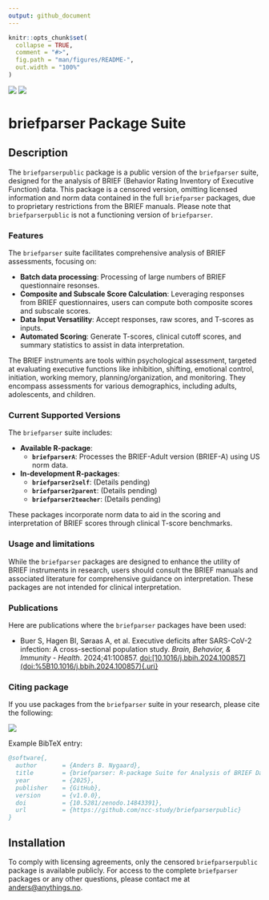 ```yaml
---
output: github_document
---
```


<!-- README.md is generated from README.Rmd. Please edit that file -->

<!-- To generate README.md use devtools::build_readme() -->

```r
knitr::opts_chunk$set(
  collapse = TRUE,
  comment = "#>",
  fig.path = "man/figures/README-",
  out.width = "100%"
)
```

<!-- badges: start -->

[![](https://zenodo.org/badge/DOI/10.5281/zenodo.14843391.svg)](https://doi.org/10.5281/zenodo.14843391) ![](https://img.shields.io/badge/license-Proprietary-red.svg)

<!-- badges: end -->

# briefparser Package Suite

## Description

The `briefparserpublic` package is a public version of the `briefparser` suite, designed for the analysis of BRIEF (Behavior Rating Inventory of Executive Function) data. This package is a censored version, omitting licensed information and norm data contained in the full `briefparser` packages, due to proprietary restrictions from the BRIEF manuals. Please note that `briefparserpublic` is not a functioning version of `briefparser`.

### Features

The `briefparser` suite facilitates comprehensive analysis of BRIEF assessments, focusing on:

-   **Batch data processing**: Processing of large numbers of BRIEF questionnaire resonses.
-   **Composite and Subscale Score Calculation**: Leveraging responses from BRIEF questionnaires, users can compute both composite scores and subscale scores.
-   **Data Input Versatility**: Accept responses, raw scores, and T-scores as inputs.
-   **Automated Scoring**: Generate T-scores, clinical cutoff scores, and summary statistics to assist in data interpretation.

The BRIEF instruments are tools within psychological assessment, targeted at evaluating executive functions like inhibition, shifting, emotional control, initiation, working memory, planning/organization, and monitoring. They encompass assessments for various demographics, including adults, adolescents, and children.

### Current Supported Versions

The `briefparser` suite includes:

-   **Available R-package**:
    -   **`briefparserA`**: Processes the BRIEF-Adult version (BRIEF-A) using US norm data.
-   **In-development R-packages**:
    -   **`briefparser2self`**: (Details pending)
    -   **`briefparser2parent`**: (Details pending)
    -   **`briefparser2teacher`**: (Details pending)

These packages incorporate norm data to aid in the scoring and interpretation of BRIEF scores through clinical T-score benchmarks.

### Usage and limitations

While the `briefparser` packages are designed to enhance the utility of BRIEF instruments in research, users should consult the BRIEF manuals and associated literature for comprehensive guidance on interpretation. These packages are not intended for clinical interpretation.

### Publications

Here are publications where the `briefparser` packages have been used:

-   Buer S, Hagen BI, Søraas A, et al. Executive deficits after SARS-CoV-2 infection: A cross-sectional population study. *Brain, Behavior, & Immunity - Health*. 2024;41:100857. [doi:[10.1016/j.bbih.2024.100857](doi:%5B10.1016/j.bbih.2024.100857){.uri}](https://doi.org/10.1016/j.bbih.2024.100857)

### Citing package

If you use packages from the `briefparser` suite in your research, please cite the following:

[![](https://zenodo.org/badge/DOI/10.5281/zenodo.14843391.svg)](https://doi.org/10.5281/zenodo.14843391)

Example BibTeX entry:

```bibtex
@software{,
  author       = {Anders B. Nygaard},
  title        = {briefparser: R-package Suite for Analysis of BRIEF Data},
  year         = {2025},
  publisher    = {GitHub},
  version      = {v1.0.0},
  doi          = {10.5281/zenodo.14843391},
  url          = {https://github.com/ncc-study/briefparserpublic}
}
```

## Installation

To comply with licensing agreements, only the censored `briefparserpublic` package is available publicly. For access to the complete `briefparser` packages or any other questions, please contact me at [anders\@anythings.no](mailto:anders@anythings.no).
